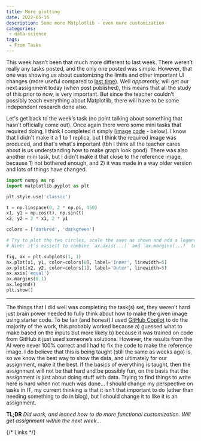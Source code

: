 ```yaml
---
title: More plotting
date: 2022-05-16
description: Some more Matplotlib - even more customization
categories:
 - data-science
tags:
 - From Tasks
---
```


This week hasn’t been that much more different to last week. There weren’t really any tasks posted, and the only one posted was simple. However, that one was showing us about customizing the limits and other important UI changes (more useful compared to [last time](/p/matplotlib-is-useful)). Well _apparently,_ will get our next assignment today (when post published), this means that all the study of this prior to now, is very important. But since the teacher couldn’t possibly teach everything about Matplotlib, there will have to be some independent research done also.

Let's get back to the week’s task (no point talking about something that hasn’t officially come out). Once again there were some mini tasks that required doing, I think I completed it simply [[image][4.1-image] [code][4.1-code] - below]. I know that I didn't make it a 1 to 1 replica, but I think the required image was produced, and that's what's important (tbh I think all the teacher cares about is us understanding how to make graph look good). There was also another mini task, but I didn't make it that close to the reference image, because 1) not bothered enough, and 2) it was made in a way older version and lots of things have changed.

```python
import numpy as np
import matplotlib.pyplot as plt

plt.style.use('classic')

t = np.linspace(0, 2 * np.pi, 150)
x1, y1 = np.cos(t), np.sin(t)
x2, y2 = 2 * x1, 2 * y1

colors = ['darkred', 'darkgreen']

# Try to plot the two circles, scale the axes as shown and add a legend
# Hint: it's easiest to combine `ax.axis(...)` and `ax.margins(...)` to scale the axes

fig, ax = plt.subplots(1, 1)
ax.plot(x1, y1, color=colors[0], label='Inner', linewidth=5)
ax.plot(x2, y2, color=colors[1], label='Outer', linewidth=5)
ax.axis('equal')
ax.margins(0.1)
ax.legend()
plt.show()
```

---

The things that I did well was completing the task(s) set, they weren’t hard just brain power needed to fully think about how to make the given image using starter code. To be fair (and honest) I used [GitHub Copilot][githubcopilot-link] to do the majority of the work, this probably worked because a) guessed what to make based on the inputs but more likely b) because it was trained on code from GitHub it just used someone’s solutions. However, the results from the AI were never 100% correct and I had to fix the code to make the reference image. I do believe that this is being taught (still the same as weeks ago) is, so we know the best way to show the data, and ultimately for our assignment, make it the best. If the basics of everything is taught, then the assignment will not be that hard and be possibly fun, on the basis that the assignment is just about doing stuff with data. Trying to find things to write here is hard when not much was done... I should change my perspective on tasks in IT, my current thinking is that it isn’t that important to do (other than needing something to do in blog), but I should change it to like it is an assignment.

**TL;DR** _Did work, and leaned how to do more functional customization. Will get assignment within the next week..._

{/* Links */}

[4.1-image]: https://github.com/matplotlib/AnatomyOfMatplotlib/blob/master/images/exercise_4-1.png
[4.1-code]: https://github.com/Michael-Schoo/tasks/blob/main/matplotlib/part4.py#L65-L86
[githubcopilot-link]: https://copilot.github.com/
